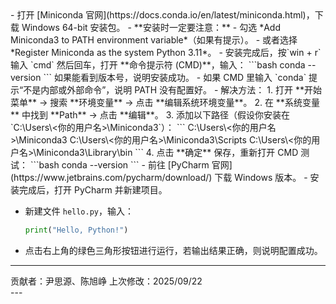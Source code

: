 <Steps>
  <Step title="安装 Miniconda">
   - 打开 [Miniconda 官网](https://docs.conda.io/en/latest/miniconda.html)，下载 Windows 64-bit 安装包。
   - **安装时一定要注意：**
     - 勾选 *Add Miniconda3 to PATH environment variable*（如果有提示）。
     - 或者选择 *Register Miniconda as the system Python 3.11*。
   - 安装完成后，按`win + r` 输入 `cmd` 然后回车，打开 **命令提示符 (CMD)**，输入：
     ```bash
     conda --version
     ```
     如果能看到版本号，说明安装成功。
  </Step>
  <Step title="检查系统路径 (PATH)">
   - 如果 CMD 里输入 `conda` 提示“不是内部或外部命令”，说明 PATH 没有配置好。
   - 解决方法：
     1. 打开 **开始菜单** → 搜索 **环境变量** → 点击 **编辑系统环境变量**。
     2. 在 **系统变量** 中找到 **Path** → 点击 **编辑**。
     3. 添加以下路径（假设你安装在 `C:\Users\<你的用户名>\Miniconda3`）：
        ```
        C:\Users\<你的用户名>\Miniconda3
        C:\Users\<你的用户名>\Miniconda3\Scripts
        C:\Users\<你的用户名>\Miniconda3\Library\bin
        ```
     4. 点击 **确定** 保存，重新打开 CMD 测试：
        ```bash
        conda --version
        ```
  </Step>
  <Step title="安装 PyCharm">
   - 前往 [PyCharm 官网](https://www.jetbrains.com/pycharm/download/) 下载 Windows 版本。
   - 安装完成后，打开 PyCharm 并新建项目。
  </Step>
  <Step title="配置运行">

   - 新建文件 `hello.py`，输入：
     ```python
     print("Hello, Python!")
     ```
   - 点击右上角的绿色三角形按钮进行运行，若输出结果正确，则说明配置成功。
  </Step>
</Steps>

 ---
<div className="text-center text-xs text-gray-400 mt-10">
  贡献者：尹思源、陈旭峥  
  上次修改：2025/09/22
</div>
---